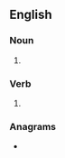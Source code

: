 ==English==

===Noun===
{{head|en|noun plural form}}

# {{plural of|prolapse|lang=en}}

===Verb===
{{head|en|verb form}}

# {{en-third-person singular of|prolapse}}

===Anagrams===
* {{anagrams|en|a=aelopprss|sapropels}}